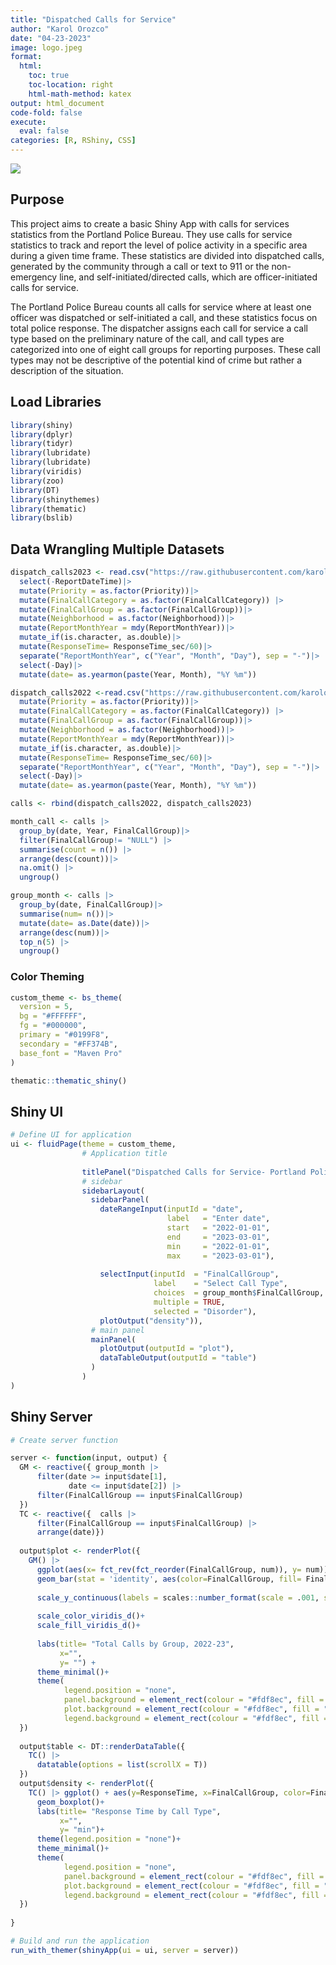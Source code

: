 ```yaml
---
title: "Dispatched Calls for Service"
author: "Karol Orozco"
date: "04-23-2023"
image: logo.jpeg
format:
  html:
    toc: true
    toc-location: right
    html-math-method: katex
output: html_document
code-fold: false
execute:
  eval: false
categories: [R, RShiny, CSS]
---
```


![](logo.jpeg)

## Purpose

This project aims to create a basic Shiny App with calls for services statistics from the Portland Police Bureau. 
They use calls for service statistics to track and report the level of police activity in a specific area during a given time frame. These statistics are divided into dispatched calls, generated by the community through a call or text to 911 or the non-emergency line, and self-initiated/directed calls, which are officer-initiated calls for service. 

The Portland Police Bureau counts all calls for service where at least one officer was dispatched or self-initiated a call, and these statistics focus on total police response. The dispatcher assigns each call for service a call type based on the preliminary nature of the call, and call types are categorized into one of eight call groups for reporting purposes.  These call types may not be descriptive of the potential kind of crime but rather a description of the situation.


## Load Libraries

```r
library(shiny)
library(dplyr)
library(tidyr)
library(lubridate)
library(lubridate)
library(viridis) 
library(zoo)
library(DT)
library(shinythemes)
library(thematic)
library(bslib)

```

## Data Wrangling Multiple Datasets

```r
dispatch_calls2023 <- read.csv("https://raw.githubusercontent.com/karolo89/Raw_Data/main/dispatchedcalls_opendata_2023_1.csv")|>
  select(-ReportDateTime)|>
  mutate(Priority = as.factor(Priority))|>
  mutate(FinalCallCategory = as.factor(FinalCallCategory)) |>
  mutate(FinalCallGroup = as.factor(FinalCallGroup))|>
  mutate(Neighborhood = as.factor(Neighborhood))|>
  mutate(ReportMonthYear = mdy(ReportMonthYear))|>
  mutate_if(is.character, as.double)|>
  mutate(ResponseTime= ResponseTime_sec/60)|>
  separate("ReportMonthYear", c("Year", "Month", "Day"), sep = "-")|>
  select(-Day)|>
  mutate(date= as.yearmon(paste(Year, Month), "%Y %m"))

dispatch_calls2022 <-read.csv("https://raw.githubusercontent.com/karolo89/Raw_Data/main/dispatchedcalls_opendata_2022_0.csv")|>
  mutate(Priority = as.factor(Priority))|>
  mutate(FinalCallCategory = as.factor(FinalCallCategory)) |>
  mutate(FinalCallGroup = as.factor(FinalCallGroup))|>
  mutate(Neighborhood = as.factor(Neighborhood))|>
  mutate(ReportMonthYear = mdy(ReportMonthYear))|>
  mutate_if(is.character, as.double)|>
  mutate(ResponseTime= ResponseTime_sec/60)|>
  separate("ReportMonthYear", c("Year", "Month", "Day"), sep = "-")|>
  select(-Day)|>
  mutate(date= as.yearmon(paste(Year, Month), "%Y %m"))

calls <- rbind(dispatch_calls2022, dispatch_calls2023)

month_call <- calls |>
  group_by(date, Year, FinalCallGroup)|>
  filter(FinalCallGroup!= "NULL") |>
  summarise(count = n()) |>
  arrange(desc(count))|>
  na.omit() |> 
  ungroup()

group_month <- calls |>
  group_by(date, FinalCallGroup)|>
  summarise(num= n())|>
  mutate(date= as.Date(date))|>
  arrange(desc(num))|>
  top_n(5) |>
  ungroup()
```

### Color Theming

```r
custom_theme <- bs_theme(
  version = 5,
  bg = "#FFFFFF",
  fg = "#000000",
  primary = "#0199F8",
  secondary = "#FF374B",
  base_font = "Maven Pro"
)

thematic::thematic_shiny()

```

## Shiny UI

```r
# Define UI for application 
ui <- fluidPage(theme = custom_theme,
                # Application title
                
                titlePanel("Dispatched Calls for Service- Portland Police Bureau"),
                # sidebar
                sidebarLayout(
                  sidebarPanel(
                    dateRangeInput(inputId = "date",
                                   label   = "Enter date",
                                   start   = "2022-01-01",
                                   end     = "2023-03-01",
                                   min     = "2022-01-01",
                                   max     = "2023-03-01"),
                    
                    selectInput(inputId  = "FinalCallGroup",
                                label    = "Select Call Type",
                                choices  = group_month$FinalCallGroup,
                                multiple = TRUE,
                                selected = "Disorder"),
                    plotOutput("density")),
                  # main panel
                  mainPanel(
                    plotOutput(outputId = "plot"),
                    dataTableOutput(outputId = "table")
                  )
                )
)
```

## Shiny Server

```r
# Create server function

server <- function(input, output) {
  GM <- reactive({ group_month |> 
      filter(date >= input$date[1], 
             date <= input$date[2]) |> 
      filter(FinalCallGroup == input$FinalCallGroup)
  })
  TC <- reactive({  calls |> 
      filter(FinalCallGroup == input$FinalCallGroup) |> 
      arrange(date)})
  
  output$plot <- renderPlot({
    GM() |> 
      ggplot(aes(x= fct_rev(fct_reorder(FinalCallGroup, num)), y= num))+
      geom_bar(stat = 'identity', aes(color=FinalCallGroup, fill= FinalCallGroup))+
      
      scale_y_continuous(labels = scales::number_format(scale = .001, suffix = "K"))+
      
      scale_color_viridis_d()+
      scale_fill_viridis_d()+
      
      labs(title= "Total Calls by Group, 2022-23",
           x="",
           y= "") +
      theme_minimal()+
      theme(
            legend.position = "none",
            panel.background = element_rect(colour = "#fdf8ec", fill = "#fdf8ec"),
            plot.background = element_rect(colour = "#fdf8ec", fill = "#fdf8ec"),
            legend.background = element_rect(colour = "#fdf8ec", fill = "#fdf8ec"))
  })
  
  output$table <- DT::renderDataTable({
    TC() |> 
      datatable(options = list(scrollX = T))
  })
  output$density <- renderPlot({
    TC() |> ggplot() + aes(y=ResponseTime, x=FinalCallGroup, color=FinalCallGroup) +
      geom_boxplot()+
      labs(title= "Response Time by Call Type",
           x="",
           y= "min")+
      theme(legend.position = "none")+
      theme_minimal()+
      theme(
            legend.position = "none",
            panel.background = element_rect(colour = "#fdf8ec", fill = "#fdf8ec"),
            plot.background = element_rect(colour = "#fdf8ec", fill = "#fdf8ec"),
            legend.background = element_rect(colour = "#fdf8ec", fill = "#fdf8ec"))
  })
  
}

# Build and run the application
run_with_themer(shinyApp(ui = ui, server = server))
```
